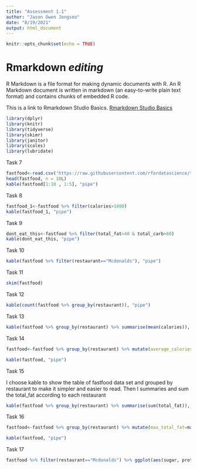 ```yaml
---
title: "Assessment 1.1"
author: "Jason Owen Jongsoo"
date: "8/19/2021"
output: html_document
---
```


```r
knitr::opts_chunk$set(echo = TRUE)
```

# Rmarkdown ***editing***

R Markdown is a file format for making dynamic documents with R. 
An R Markdown document is written in markdown (an easy-to-write plain text format) and contains chunks of embedded R code.

This is a link to Rmarkdown Studio Basics.
[Rmarkdown Studio Basics](https://rmarkdown.rstudio.com/lesson-8.html)

```r
library(dplyr)
library(knitr)
library(tidyverse)
library(skimr)
library(janitor)
library(scales)
library(lubridate)
```

Task 7

```r

fastfood<-read.csv('https://raw.githubusercontent.com/rfordatascience/tidytuesday/master/data/2018/2018-09-04/fastfood_calories.csv')
head(fastfood, n = 10L)
kable(fastfood[1:10 , 1:5], "pipe")

```

Task 8

```r

fastfood_1<-fastfood %>% filter(calories>1000)
kable(fastfood_1, "pipe")

```

Task 9

```r

dont_eat_this<-fastfood %>% filter(total_fat>40 & total_carb>80)
kable(dont_eat_this, "pipe")

```

Task 10

```r

kable(fastfood %>% filter(restaurant=="Mcdonalds"), "pipe")

```

Task 11

```r

skim(fastfood)

```

Task 12

```r

kable(count(fastfood %>% group_by(restaurant)), "pipe")

```

Task 13

```r

kable(fastfood %>% group_by(restaurant) %>% summarise(mean(calories)), "pipe")

```

Task 14

```r

fastfood<-fastfood %>% group_by(restaurant) %>% mutate(average_calories=mean(calories))

kable(fastfood, "pipe")

```

Task 15

I choose kable to show the table of fastfood data set and grouped by restaurant 
to make it simpler and easier to read. Then I summaries and sum the total_fat according
to each restaurant
```r

kable(fastfood %>% group_by(restaurant) %>% summarise(sum(total_fat)), "pipe")

```

Task 16

```r

fastfood<-fastfood %>% group_by(restaurant) %>% mutate(max_total_fat=max(total_fat))

kable(fastfood, "pipe")

```


Task 17

```r

fastfood %>% filter(restaurant=="Mcdonalds") %>% ggplot(aes(sugar, protein)) + geom_point() + ggtitle("Mcdonalds")

```


















